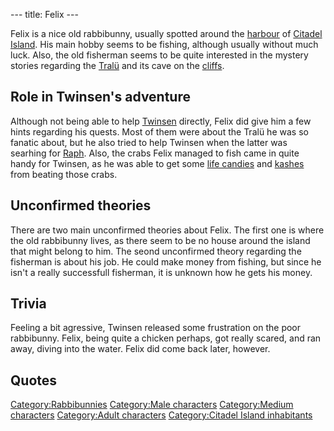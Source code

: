 ---
title: Felix
---

{{Character|
Name=Felix|
Image=Felix.gif|
Race=[[Rabbibunny]]|
Gender=Male|
Size=Medium|
Age=Adult}}

Felix is a nice old rabbibunny, usually spotted around the [[Citadel Island) Harbour|harbour]] of [[Citadel Island]]. His main hobby seems to be fishing, although usually without much luck. Also, the old fisherman seems to be quite interested in the mystery stories regarding the [[Tralü]] and its cave on the [[cliffs]].

==Role in Twinsen's adventure==
Although not being able to help [[Twinsen]] directly, Felix did give him a few hints regarding his quests. Most of them were about the Tralü he was so fanatic about, but he also tried to help Twinsen when the latter was searhing for [[Raph]].
Also, the crabs Felix managed to fish came in quite handy for Twinsen, as he was able to get some [[life candies]] and [[kashes]] from beating those crabs.

==Unconfirmed theories==
There are two main unconfirmed theories about Felix. The first one is where the old rabbibunny lives, as there seem to be no house around the island that might belong to him. The seond unconfirmed theory regarding the fisherman is about his job. He could make money from fishing, but since he isn't a really successfull fisherman, it is unknown how he gets his money.

==Trivia==
Feeling a bit agressive, Twinsen released some frustration on the poor rabbibunny. Felix, being quite a chicken perhaps, got really scared, and ran away, diving into the water. Felix did come back later, however.

==Quotes==
{{Quote|
Quote=Say Twinsen, did you ever see that Tralü? They say it's a monster that lives in the cliffs above Lupin-Bourg. If you take a walk up there, don't forget to carry a weapon. I mean your magic ball!|
Character=Felix}}
{{Quote|
Quote=I don't know him very well, but try asking around at "Chez Luc," that's his big hangout.|
Character=Felix}}
{{Quote|
Quote=Hey, did you really destroy the Tralü? This monster really existed? Hail to you, may you be prosperous and may the Sendells protect your descendants!|
Character=Felix}}

[[Category:Rabbibunnies]]
[[Category:Male characters]]
[[Category:Medium characters]]
[[Category:Adult characters]]
[[Category:Citadel Island inhabitants]]